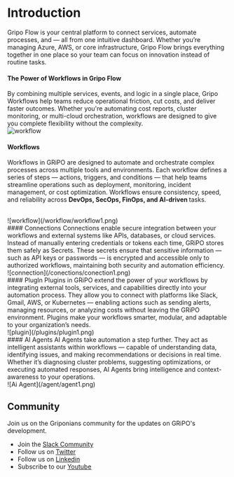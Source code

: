 # Introduction


Gripo Flow is your central platform to connect services, automate processes, and — all from one intuitive dashboard. Whether you’re managing Azure, AWS, or core infrastructure, Gripo Flow brings everything together in one place so your team can focus on innovation instead of routine tasks.

#### The Power of Workflows in Gripo Flow

By combining multiple services, events, and logic in a single place, Gripo Workflows help teams reduce operational friction, cut costs, and deliver faster outcomes.
Whether you're automating cost reports, cluster monitoring, or multi-cloud orchestration, workflows are designed to give you complete flexibility without the complexity.
<br />
![workflow](/main1.png)<br  />

#### Workflows
Workflows in GRiPO are designed to automate and orchestrate complex processes across multiple tools and environments. Each workflow defines a series of steps — actions, triggers, and conditions — that help teams streamline operations such as deployment, monitoring, incident management, or cost optimization. Workflows ensure consistency, speed, and reliability across <b>DevOps, SecOps, FinOps, and AI-driven </b>tasks.

<br />
![workflow](/workflow/workflow1.png)<br  />
#### Connections
Connections  enable secure integration between your workflows and external systems like APIs, databases, or cloud services. Instead of manually entering credentials or tokens each time, GRiPO stores them safely as Secrets. These secrets ensure that sensitive information — such as API keys or passwords — is encrypted and accessible only to authorized workflows, maintaining both security and automation efficiency.
<br />
![connection](/conections/conection1.png)<br  />
#### PlugIn
Plugins in GRiPO extend the power of your workflows by integrating external tools, services, and capabilities directly into your automation process. They allow you to connect with platforms like Slack, Gmail, AWS, or Kubernetes — enabling actions such as sending alerts, managing resources, or analyzing costs without leaving the GRiPO environment. Plugins make your workflows smarter, modular, and adaptable to your organization’s needs.
<br />
![plugin](/plugins/plugin1.png)<br  />
#### AI Agents 
AI Agents take automation a step further. They act as intelligent assistants within workflows — capable of understanding data, identifying issues, and making recommendations or decisions in real time. Whether it’s diagnosing cluster problems, suggesting optimizations, or executing automated responses, AI Agents bring intelligence and context-awareness to your operations.
<br />
![Ai Agent](/agent/agent1.png)<br  />

## Community

Join us on the Griponians community for the updates on GRiPO's development.

- Join the [Slack Community](https://join.slack.com/t/gripo-workspace/shared_invite/zt-29zz0iuaa-MJlNR8vjqapmSu_BqF5_aQ)
- Follow us on [Twitter](https://twitter.com/Gripo_io/)
- Follow us on [Linkedin](https://www.linkedin.com/in/gripo-io-6b6bb726b/)
- Subscribe to our [Youtube](https://www.youtube.com/@Gripo_io)